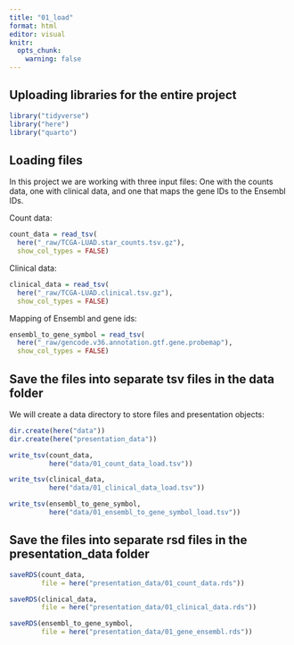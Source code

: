 ```yaml
---
title: "01_load"
format: html
editor: visual
knitr:
  opts_chunk:
    warning: false
---
```


## Uploading libraries for the entire project

```r

library("tidyverse")
library("here")
library("quarto")
```

## Loading files

In this project we are working with three input files: One with the counts data, one with clinical data, and one that maps the gene IDs to the Ensembl IDs.

Count data:

```r

count_data = read_tsv(
  here("_raw/TCGA-LUAD.star_counts.tsv.gz"),
  show_col_types = FALSE)
```

Clinical data:

```r

clinical_data = read_tsv(
  here("_raw/TCGA-LUAD.clinical.tsv.gz"),
  show_col_types = FALSE)
```

Mapping of Ensembl and gene ids:

```r

ensembl_to_gene_symbol = read_tsv(
  here("_raw/gencode.v36.annotation.gtf.gene.probemap"),
  show_col_types = FALSE)
```

## Save the files into separate tsv files in the data folder

We will create a data directory to store files and presentation objects:

```r

dir.create(here("data"))
dir.create(here("presentation_data"))
```

```r

write_tsv(count_data, 
          here("data/01_count_data_load.tsv"))
```

```r

write_tsv(clinical_data, 
          here("data/01_clinical_data_load.tsv"))
```

```r

write_tsv(ensembl_to_gene_symbol, 
          here("data/01_ensembl_to_gene_symbol_load.tsv"))
```

## Save the files into separate rsd files in the presentation_data folder

```r

saveRDS(count_data,
        file = here("presentation_data/01_count_data.rds"))
```

```r

saveRDS(clinical_data, 
        file = here("presentation_data/01_clinical_data.rds"))
```

```r

saveRDS(ensembl_to_gene_symbol, 
        file = here("presentation_data/01_gene_ensembl.rds"))
```
